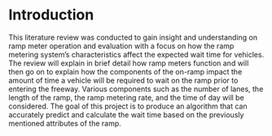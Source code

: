 # Introduction {#intro}

This literature review was conducted to gain insight and understanding on ramp meter operation and evaluation with a focus on how the ramp metering system’s characteristics affect the expected wait time for vehicles. The review will explain in brief detail how ramp meters function and will then go on to explain how the components of the on-ramp impact the amount of time a vehicle will be required to wait on the ramp prior to entering the freeway. Various components such as the number of lanes, the length of the ramp, the ramp metering rate, and the time of day will be considered. The goal of this project is to produce an algorithm that can accurately predict and calculate the wait time based on the previously mentioned attributes of the ramp.